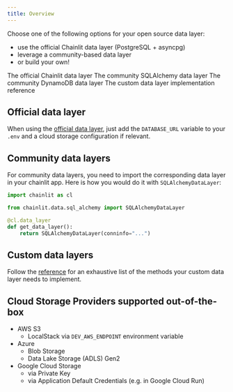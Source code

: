 ```yaml
---
title: Overview
---
```


Choose one of the following options for your open source data layer:
- use the official Chainlit data layer (PostgreSQL + asyncpg)
- leverage a community-based data layer
- or build your own!

<CardGroup cols={2}>
    <Card
        title="Official data layer"
        icon="check"
        color="#16a34a"
        href="/data-layers/official"
    >
        The official Chainlit data layer
    </Card>
    <Card
        title="Community SQLAlchemy data layer"
        icon="database"
        color="#0285c7"
        href="/data-layers/sqlalchemy"
    >
        The community SQLAlchemy data layer
    </Card>
    <Card
        title="Community DynamoDB data layer"
        icon="database"
        color="#3afadc"
        href="/data-layers/dynamodb"
    >
        The community DynamoDB data layer
    </Card>
    <Card
        title="Custom data layer API"
        icon="text"
        color="#ea5a0c"
        href="/api-reference/data-persistence/custom-data-layer"
    >
        The custom data layer implementation reference
    </Card>
</CardGroup>


## Official data layer

When using the [official data layer](/data-layers/official), just add the `DATABASE_URL` variable to your `.env` and
a cloud storage configuration if relevant. 

## Community data layers

For community data layers, you need to import the corresponding data layer in your chainlit app. 
Here is how you would do it with `SQLAlchemyDataLayer`:

```python
import chainlit as cl

from chainlit.data.sql_alchemy import SQLAlchemyDataLayer

@cl.data_layer
def get_data_layer():
    return SQLAlchemyDataLayer(conninfo="...")
```

## Custom data layers

Follow the [reference](/api-reference/data-persistence/custom-data-layer) for an exhaustive list of the methods your custom data layer needs to implement.

## Cloud Storage Providers supported out-of-the-box

- AWS S3
  - LocalStack via `DEV_AWS_ENDPOINT` environment variable
- Azure
  - Blob Storage
  - Data Lake Storage (ADLS) Gen2
- Google Cloud Storage
  - via Private Key
  - via Application Default Credentials (e.g. in Google Cloud Run)